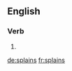 ==English==

===Verb===
{{head|en|verb form}}

# {{en-third-person singular of|splain}}

[[de:splains]]
[[fr:splains]]